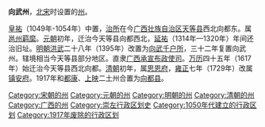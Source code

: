 '''向武州'''，[[北宋|北宋]]时设置的[[州|州]]。

[[皇祐|皇祐]]（1049年-1054年）中置，[[治所|治所]]在今[[广西壮族自治区|广西壮族自治区]][[天等县|天等县]]西北向都东。属[[邕州|邕州]][[羁縻|羁縻]]。[[元朝|元朝]]初年，迁治今天等县向都西北，[[延祐|延祐]]（1314年—1320年）年间还治旧址。[[明朝|明朝]][[洪武|洪武]]二十八年（1395年）改置为[[向武千户所|向武千户所]]，三十二年复置向武州。辖境相当今天等县部分地区。直隶[[广西承宣布政使司|广西承宣布政使司]]。[[万历|万历]]四十五年（1617年）始迁治今天等县西北向都。[[清朝|清朝]]初年，属[[思恩府|思恩府]]，[[雍正|雍正]]七年（1729年）改属[[镇安府|镇安府]]。1917年和[[都康州|都康]]、[[上映州|上映]]二土州合置为[[向都县|向都县]]。

{{广西行政区划小作品}}
{{明朝行政区划|nocat}}
{{DEFAULTSORT:X}}
[[Category:宋朝的州|Category:宋朝的州]]
[[Category:元朝的州|Category:元朝的州]]
[[Category:明朝的州|Category:明朝的州]]
[[Category:清朝的州|Category:清朝的州]]
[[Category:广西的州|Category:广西的州]]
[[Category:崇左行政区划史|Category:崇左行政区划史]]
[[Category:1050年代建立的行政区划|Category:1050年代建立的行政区划]]
[[Category:1917年废除的行政区划|Category:1917年废除的行政区划]]